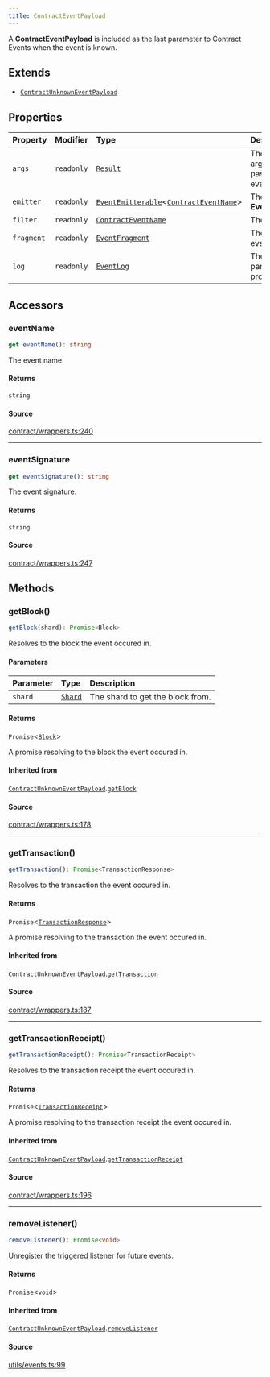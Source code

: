 ```yaml
---
title: ContractEventPayload
---
```


A **ContractEventPayload** is included as the last parameter to Contract Events when the event is known.

## Extends

- [`ContractUnknownEventPayload`](/content/classes/ContractUnknownEventPayload)

## Properties

| Property | Modifier | Type | Description | Overrides | Inherited from |
| :------ | :------ | :------ | :------ | :------ | :------ |
| `args` | `readonly` | [`Result`](/content/classes/Result) | The parsed arguments passed to the event by `emit`. | - | - |
| `emitter` | `readonly` | [`EventEmitterable`](/content/interfaces/EventEmitterable)\<[`ContractEventName`](/content/type-aliases/ContractEventName)\> | The **EventEmitterable**. | [`ContractUnknownEventPayload`](/content/classes/ContractUnknownEventPayload).`emitter` | [`ContractUnknownEventPayload`](/content/classes/ContractUnknownEventPayload).`emitter` |
| `filter` | `readonly` | [`ContractEventName`](/content/type-aliases/ContractEventName) | The event filter. | [`ContractUnknownEventPayload`](/content/classes/ContractUnknownEventPayload).`filter` | [`ContractUnknownEventPayload`](/content/classes/ContractUnknownEventPayload).`filter` |
| `fragment` | `readonly` | [`EventFragment`](/content/classes/EventFragment) | The matching event. | - | - |
| `log` | `readonly` | [`EventLog`](/content/classes/EventLog) | The log, with parsed properties. | [`ContractUnknownEventPayload`](/content/classes/ContractUnknownEventPayload).`log` | [`ContractUnknownEventPayload`](/content/classes/ContractUnknownEventPayload).`log` |

## Accessors

### eventName

```ts
get eventName(): string
```

The event name.

#### Returns

`string`

#### Source

[contract/wrappers.ts:240](https://github.com/dominant-strategies/quais.js/blob/9bfb949cc06bcfbb7d38a4e546f9ef7f1b4677ea/src/contract/wrappers.ts#L240)

***

### eventSignature

```ts
get eventSignature(): string
```

The event signature.

#### Returns

`string`

#### Source

[contract/wrappers.ts:247](https://github.com/dominant-strategies/quais.js/blob/9bfb949cc06bcfbb7d38a4e546f9ef7f1b4677ea/src/contract/wrappers.ts#L247)

## Methods

### getBlock()

```ts
getBlock(shard): Promise<Block>
```

Resolves to the block the event occured in.

#### Parameters

| Parameter | Type | Description |
| :------ | :------ | :------ |
| `shard` | [`Shard`](/content/enumerations/Shard) | The shard to get the block from. |

#### Returns

`Promise`\<[`Block`](/content/classes/Block)\>

A promise resolving to the block the event occured in.

#### Inherited from

[`ContractUnknownEventPayload`](/content/classes/ContractUnknownEventPayload).[`getBlock`](/content/classes/ContractUnknownEventPayload#getblock)

#### Source

[contract/wrappers.ts:178](https://github.com/dominant-strategies/quais.js/blob/9bfb949cc06bcfbb7d38a4e546f9ef7f1b4677ea/src/contract/wrappers.ts#L178)

***

### getTransaction()

```ts
getTransaction(): Promise<TransactionResponse>
```

Resolves to the transaction the event occured in.

#### Returns

`Promise`\<[`TransactionResponse`](/content/type-aliases/TransactionResponse)\>

A promise resolving to the transaction the event occured in.

#### Inherited from

[`ContractUnknownEventPayload`](/content/classes/ContractUnknownEventPayload).[`getTransaction`](/content/classes/ContractUnknownEventPayload#gettransaction)

#### Source

[contract/wrappers.ts:187](https://github.com/dominant-strategies/quais.js/blob/9bfb949cc06bcfbb7d38a4e546f9ef7f1b4677ea/src/contract/wrappers.ts#L187)

***

### getTransactionReceipt()

```ts
getTransactionReceipt(): Promise<TransactionReceipt>
```

Resolves to the transaction receipt the event occured in.

#### Returns

`Promise`\<[`TransactionReceipt`](/content/classes/TransactionReceipt)\>

A promise resolving to the transaction receipt the event occured in.

#### Inherited from

[`ContractUnknownEventPayload`](/content/classes/ContractUnknownEventPayload).[`getTransactionReceipt`](/content/classes/ContractUnknownEventPayload#gettransactionreceipt)

#### Source

[contract/wrappers.ts:196](https://github.com/dominant-strategies/quais.js/blob/9bfb949cc06bcfbb7d38a4e546f9ef7f1b4677ea/src/contract/wrappers.ts#L196)

***

### removeListener()

```ts
removeListener(): Promise<void>
```

Unregister the triggered listener for future events.

#### Returns

`Promise`\<`void`\>

#### Inherited from

[`ContractUnknownEventPayload`](/content/classes/ContractUnknownEventPayload).[`removeListener`](/content/classes/ContractUnknownEventPayload#removelistener)

#### Source

[utils/events.ts:99](https://github.com/dominant-strategies/quais.js/blob/9bfb949cc06bcfbb7d38a4e546f9ef7f1b4677ea/src/utils/events.ts#L99)
